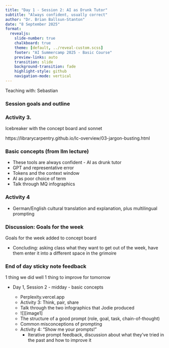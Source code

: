 ```yaml
---
title: "Day 1 - Session 2: AI as Drunk Tutor"
subtitle: "Always confident, usually correct"
author: "Dr. Brian Ballsun-Stanton"
date: "8 September 2025"
format:
  revealjs:
    slide-number: true
    chalkboard: true
    theme: [default, ../reveal-custom.scss]
    footer: "AI Summercamp 2025 - Basic Course"
    preview-links: auto
    transition: slide
    background-transition: fade
    highlight-style: github
    navigation-mode: vertical
---
```

Teaching with: Sebastian

### Session goals and outline


### Activity 3.

Icebreaker with the concept board and sonnet

https://librarycarpentry.github.io/lc-overview/03-jargon-busting.html

### Basic concepts (from llm lecture)

  * These tools are always confident - AI as drunk tutor 
  * GPT and representative error  
  * Tokens and the context window  
  * AI as poor choice of term 
  * Talk through MQ infographics

### Activity 4

  * German/English cultural translation and explanation, plus multilingual prompting  

### Discussion: Goals for the week

  Goals for the week added to concept board

  * Concluding: asking class what they want to get out of the week, have them enter it into a different space in the grimoire  

### End of day sticky note feedback
1 thing we did well
1 thing to improve for tomorrow



* Day 1, Session 2 \- midday \- basic concepts  

  * Perplexity.vercel.app  
  * Activity 3: Think, pair, share  
  * Talk through the two infographics that Jodie produced   
  * ![][image1]  
  * The structure of a good prompt (role, goal, task, chain-of-thought)  
  * Common misconceptions of prompting  
  * Activity 4: “Show me your prompts\!”   
    * Iterative prompt feedback, discussion about what they’ve tried in the past and how to improve it  
